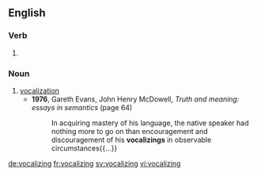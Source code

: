 
==English==

===Verb===
{{head|en}}

# {{present participle of|vocalize|lang=en}}

===Noun===
{{en-noun}}

# [[vocalization]]
#* '''1976''', Gareth Evans, ‎John Henry McDowell, ''Truth and meaning: essays in semantics'' (page 64)
#*: In acquiring mastery of his language, the native speaker had nothing more to go on than encouragement and discouragement of his '''vocalizings''' in observable circumstances{{...}}

[[de:vocalizing]]
[[fr:vocalizing]]
[[sv:vocalizing]]
[[vi:vocalizing]]